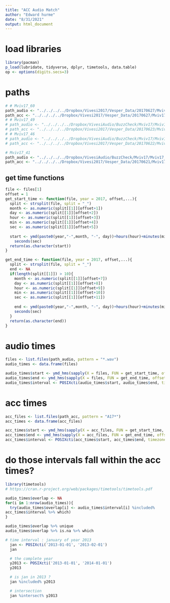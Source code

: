 ```yaml
---
title: "ACC Audio Match"
author: "Edward hurme"
date: "8/31/2021"
output: html_document
---
```


# load libraries
```r
library(pacman)
p_load(lubridate, tidyverse, dplyr, timetools, data.table)
op <- options(digits.secs=3)
```

# paths
```r
# # Mviv17_60
path_audio <- "../../../../Dropbox/Vivesi2017/Vesper_Data/20170627/Mviv17_60/parsed/"
path_acc <- "../../../../Dropbox/Vivesi2017/Vesper_Data/20170627/Mviv17_60/parsed/"
# # Mviv17_49
# path_audio <- "../../../../Dropbox/VivesiAudio/BuzzCheck/Mviv17/Mviv17_49/Full"
# path_acc <- "../../../../Dropbox/Vivesi2017/Vesper_Data/20170623/Mviv17_49/parsed/"
# # Mviv17_46
# path_audio <- "../../../../Dropbox/VivesiAudio/BuzzCheck/Mviv17/Mviv17_46/Full/"
# path_acc <- "../../../../Dropbox/Vivesi2017/Vesper_Data/20170622/Mviv17_46_ST/parsed/"

# Mviv17_41
path_audio <- "../../../../Dropbox/VivesiAudio/BuzzCheck/Mviv17/Mviv17_41/Full/"
path_acc <- "../../../../Dropbox/Vivesi2017/Vesper_Data/20170621/Mviv17_41_ST/parsed/"
```

## get time functions
```r
file <- files[1]
offset = 1
get_start_time <- function(file, year = 2017, offset,...){
  split <- strsplit(file, split = "_")
  month <- as.numeric(split[[1]][offset+1])
  day <- as.numeric(split[[1]][offset+2])
  hour <- as.numeric(split[[1]][offset+3])
  min <- as.numeric(split[[1]][offset+4])
  sec <- as.numeric(split[[1]][offset+5])
  
  start <- ymd(paste0(year,"-",month, "-", day))+hours(hour)+minutes(min)+
    seconds(sec)
  return(as.character(start)) 
}
```


```r
get_end_time <- function(file, year = 2017, offset,...){
  split <- strsplit(file, split = "_")
  end <- NA
  if(length(split[[1]]) > 10){
    month <- as.numeric(split[[1]][offset+7])
    day <- as.numeric(split[[1]][offset+8])
    hour <- as.numeric(split[[1]][offset+9])
    min <- as.numeric(split[[1]][offset+10])
    sec <- as.numeric(split[[1]][offset+11])
  
    end <- ymd(paste0(year,"-",month, "-", day))+hours(hour)+minutes(min)+
    seconds(sec)  
  }
  return(as.character(end)) 
}
```

# audio times
```r
files <- list.files(path_audio, pattern = "*.wav")
audio_times <- data.frame(files)

audio_times$start <- ymd_hms(sapply(X = files, FUN = get_start_time, offset = 1))-7*3600
audio_times$end <- ymd_hms(sapply(X = files, FUN = get_end_time, offset = 1))-7*3600
audio_times$interval <- POSIXcti(audio_times$start, audio_times$end, timezone='UTC')
```

# acc times
```r
acc_files <- list.files(path_acc, pattern = "A17*")
acc_times <- data.frame(acc_files)

acc_times$start <- ymd_hms(sapply(X = acc_files, FUN = get_start_time, offset = 1))-7*3600
acc_times$end <- ymd_hms(sapply(X = acc_files, FUN = get_end_time, offset = 1))-7*3600
acc_times$interval <- POSIXcti(acc_times$start, acc_times$end, timezone='UTC')
```

# do those intervals fall within the acc times?
```r
library(timetools)
# https://cran.r-project.org/web/packages/timetools/timetools.pdf

audio_times$overlap <- NA
for(i in 1:nrow(audio_times)){
  try(audio_times$overlap[i] <- audio_times$interval[i] %included%
acc_times$interval %>% which)
}

audio_times$overlap %>% unique
audio_times$overlap %>% is.na %>% which
```

```r
# time interval : january of year 2013
  jan <- POSIXcti('2013-01-01', '2013-02-01')
  jan

  # the complete year
  y2013 <- POSIXcti('2013-01-01', '2014-01-01')
  y2013

  # is jan in 2013 ?
  jan %included% y2013

  # intersection
  jan %intersect% y2013
```
